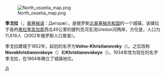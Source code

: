 [[File:North_ossetia_map.png|right]]

'''季戈拉'''（{{lang-ru|Дигора́}}，[[奥塞梯语|奥塞梯语]]：Дигорæ），是俄罗斯[[北奥塞梯共和国|北奥塞梯共和国]]的一个城镇，该镇位于首府[[弗拉季高加索|弗拉季高加索]]西北49公里的捷列克河支流Uredon河两岸，方位是{{coord|43|9|29|N|44|9|25|E}}，人口为11,819人（2002年俄罗斯人口普查）。

季戈拉建城于1852年，起初的名字为'''Volno-Khristianovsky'''（{{lang|ru|Во́льно-Христиа́новский}}）。之后改称'''Novokhristianovskoye'''（{{lang|ru|Новохристиа́новское}}）和'''Khristianovskoye'''（{{lang|ru|Христиа́новское}}）。1934年改为现在的名字季戈拉，在1964年确立了城镇地位。  

{{北奥塞梯-阿兰共和国城市}}

[[Category:北奧塞梯-阿蘭共和國主要城鎮|Д]]

{{俄罗斯地理小作品}}